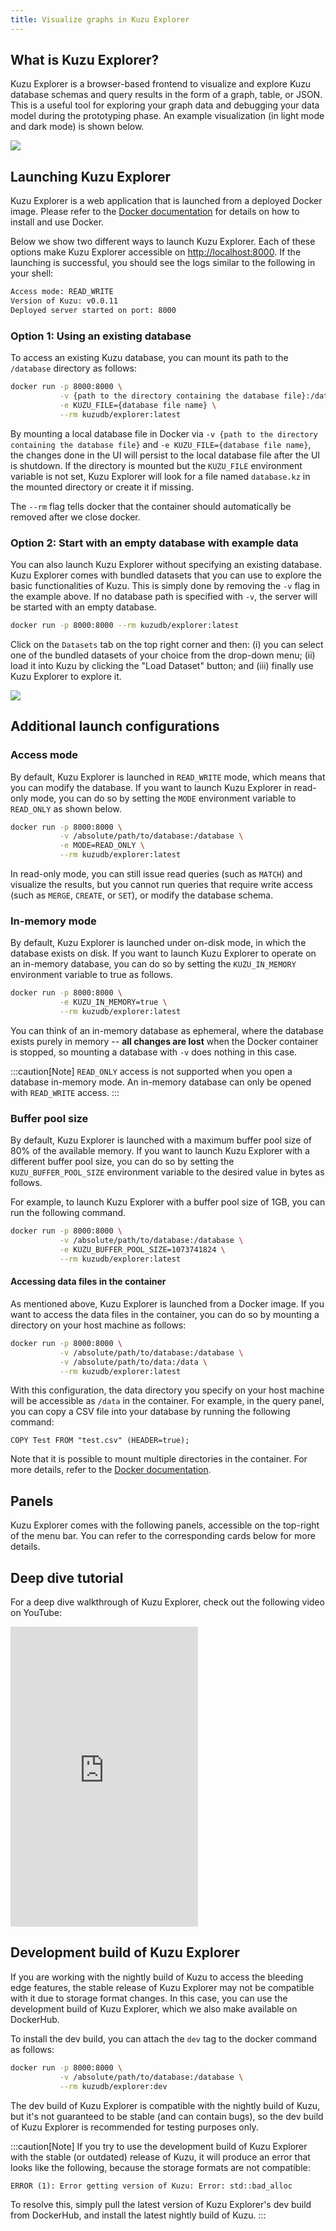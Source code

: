 ```yaml
---
title: Visualize graphs in Kuzu Explorer
---
```



## What is Kuzu Explorer?

Kuzu Explorer is a browser-based frontend to visualize and explore Kuzu database schemas
and query results in the form of a graph, table, or JSON. This is a useful tool for exploring
your graph data and debugging your data model during the prototyping phase.
An example visualization (in light mode and dark mode) is shown below.

<img src="/img/visualization/explorer-preview.png" />

## Launching Kuzu Explorer

Kuzu Explorer is a web application that is launched from a deployed Docker image.
Please refer to the [Docker documentation](https://docs.docker.com/get-docker/) for details on how to install and use Docker.

Below we show two different ways to launch Kuzu Explorer. Each of these options make
Kuzu Explorer accessible on [http://localhost:8000](http://localhost:8000). If the launching is successful, you should see the logs similar to the following in your shell:

```bash
Access mode: READ_WRITE
Version of Kuzu: v0.0.11
Deployed server started on port: 8000
```

### Option 1: Using an existing database

To access an existing Kuzu database, you can mount its path to the `/database` directory as follows:

```bash
docker run -p 8000:8000 \
           -v {path to the directory containing the database file}:/database \
           -e KUZU_FILE={database file name} \
           --rm kuzudb/explorer:latest
```

By mounting a local database file in Docker via `-v {path to the directory containing the database file}` and `-e KUZU_FILE={database file name}`, the changes done in the UI will persist to the local database file after the UI is shutdown. If the directory is mounted but the `KUZU_FILE` environment variable is not set, Kuzu Explorer will look for a file named `database.kz` in the mounted directory or create it if missing.

The `--rm` flag tells docker that the container should automatically be removed after we close docker.

### Option 2: Start with an empty database with example data

You can also launch Kuzu Explorer without specifying an existing database. Kuzu Explorer comes with
bundled datasets that you can use to explore the basic functionalities of Kuzu.
This is simply done by removing the `-v` flag in the example above. If no database path is specified
with `-v`, the server will be started with an empty database.

```bash
docker run -p 8000:8000 --rm kuzudb/explorer:latest
```

Click on the `Datasets` tab on the top right corner and then: (i) you can select one of the bundled datasets
of your choice from the drop-down menu; (ii) load it into Kuzu by clicking the "Load Dataset" button; and (iii)
finally use Kuzu Explorer to explore it.

<img src="/img/visualization/datasets-panel.png" />

## Additional launch configurations

### Access mode

By default, Kuzu Explorer is launched in `READ_WRITE` mode, which means that you can modify the database.
If you want to launch Kuzu Explorer in read-only mode, you can do so by setting the `MODE`
environment variable to `READ_ONLY` as shown below.

```bash
docker run -p 8000:8000 \
           -v /absolute/path/to/database:/database \
           -e MODE=READ_ONLY \
           --rm kuzudb/explorer:latest
```

In read-only mode, you can still issue read queries (such as `MATCH`) and visualize the results,
but you cannot run queries that require write access (such as `MERGE`, `CREATE`, or `SET`), or modify the
database schema.

### In-memory mode

By default, Kuzu Explorer is launched under on-disk mode, in which the database exists on disk.
If you want to launch Kuzu Explorer to operate on an in-memory database,
you can do so by setting the `KUZU_IN_MEMORY` environment variable to true as follows.

```bash
docker run -p 8000:8000 \
           -e KUZU_IN_MEMORY=true \
           --rm kuzudb/explorer:latest
```

You can think of an in-memory database as ephemeral, where the database exists purely in memory --
**all changes are lost** when the Docker container is stopped, so mounting a database
with `-v` does nothing in this case.

:::caution[Note]
`READ_ONLY` access is not supported when you open a database in-memory mode. An in-memory database
can only be opened with `READ_WRITE` access.
:::

### Buffer pool size

By default, Kuzu Explorer is launched with a maximum buffer pool size of 80% of the available memory. If you want to launch Kuzu Explorer with a different buffer pool size, you can do so by setting the `KUZU_BUFFER_POOL_SIZE` environment variable to the desired value in bytes as follows.

For example, to launch Kuzu Explorer with a buffer pool size of 1GB, you can run the following command.

```bash
docker run -p 8000:8000 \
           -v /absolute/path/to/database:/database \
           -e KUZU_BUFFER_POOL_SIZE=1073741824 \
           --rm kuzudb/explorer:latest
```

#### Accessing data files in the container

As mentioned above, Kuzu Explorer is launched from a Docker image. If you want to access the data files in the container, you can do so by mounting a directory on your host machine as follows:

```bash
docker run -p 8000:8000 \
           -v /absolute/path/to/database:/database \
           -v /absolute/path/to/data:/data \
           --rm kuzudb/explorer:latest
```

With this configuration, the data directory you specify on your host machine will be accessible as `/data` in the container. For example, in the query panel, you can copy a CSV file into your database by running the following command:

```cypher
COPY Test FROM "test.csv" (HEADER=true);
```

Note that it is possible to mount multiple directories in the container. For more details, refer to the [Docker documentation](https://docs.docker.com/storage/bind-mounts/).

## Panels

Kuzu Explorer comes with the following panels, accessible on the top-right of the menu bar.
You can refer to the corresponding cards below for more details.

<CardGrid>
  <LinkCard
    title="Query panel"
    href="/visualization/kuzu-explorer/query-panel"
  />
  <LinkCard
    title="Schema panel"
    href="/visualization/kuzu-explorer/schema-panel"
  />
  <LinkCard
    title="Import panel"
    href="/visualization/kuzu-explorer/import-panel"
  />
  <LinkCard
    title="Settings panel"
    href="/visualization/kuzu-explorer/settings-panel"
  />
</CardGrid>

## Deep dive tutorial

For a deep dive walkthrough of Kuzu Explorer, check out the following video on YouTube:

<div class="video-container">
  <iframe
    height="480"
    src="https://www.youtube.com/embed/yKcVV_bhBTo?si=Jrv7XkzsMvbn5wq0"
    title="YouTube video player" frameborder="0"
    allowfullscreen
    >
  </iframe>
</div>

## Development build of Kuzu Explorer

If you are working with the nightly build of Kuzu to access the bleeding edge features, the stable
release of Kuzu Explorer may not be compatible with it due to storage format changes. In this case,
you can use the development build of Kuzu Explorer, which we also make available on DockerHub.

To install the dev build, you can attach the `dev` tag to the docker command as follows:

```bash
docker run -p 8000:8000 \
           -v /absolute/path/to/database:/database \
           --rm kuzudb/explorer:dev
```

The dev build of Kuzu Explorer is compatible with the nightly build of Kuzu, but it's not guaranteed to be stable
(and can contain bugs), so the dev build of Kuzu Explorer is recommended for testing purposes only.

:::caution[Note]
If you try to use the development build of Kuzu Explorer with the stable (or outdated) release of Kuzu,
it will produce an error that looks like the following, because the storage formats are not compatible:

```
ERROR (1): Error getting version of Kuzu: Error: std::bad_alloc
```
To resolve this, simply pull the latest version of Kuzu Explorer's dev build from DockerHub, and
install the latest nightly build of Kuzu.
:::
